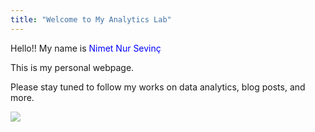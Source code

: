 ```yaml
---
title: "Welcome to My Analytics Lab"
---
```


Hello!! My name is <span style="color: #0000FF;">Nimet Nur Sevinç</span>

This is my personal webpage.

Please stay tuned to follow my works on data analytics, blog posts, and more.

::: {style="position: relative; z-index: 0; text-align: center; opacity: 0.6;"}
![](images/J5A.gif){style="position: absolute; top: 0; left: 0;" fig-align="center"}
:::
